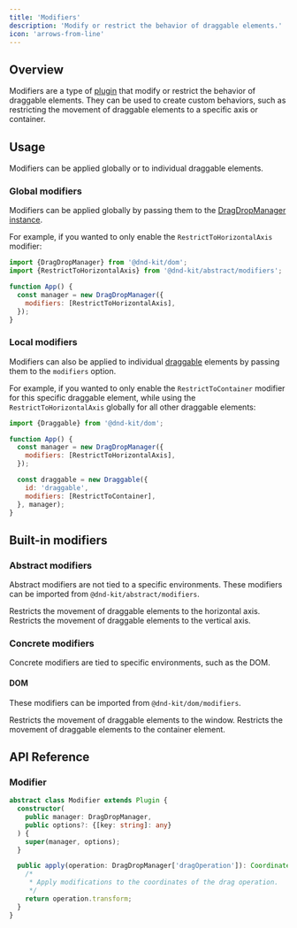 ```yaml
---
title: 'Modifiers'
description: 'Modify or restrict the behavior of draggable elements.'
icon: 'arrows-from-line'
---
```


## Overview

Modifiers are a type of [plugin](/extend/plugins) that modify or restrict the behavior of draggable elements. They can be used to create custom behaviors, such as restricting the movement of draggable elements to a specific axis or container.

## Usage

Modifiers can be applied globally or to individual draggable elements.

### Global modifiers

Modifiers can be applied globally by passing them to the [DragDropManager instance](/concepts/drag-drop-manager).

For example, if you wanted to only enable the `RestrictToHorizontalAxis` modifier:

```js
import {DragDropManager} from '@dnd-kit/dom';
import {RestrictToHorizontalAxis} from '@dnd-kit/abstract/modifiers';

function App() {
  const manager = new DragDropManager({
    modifiers: [RestrictToHorizontalAxis],
  });
}
```

### Local modifiers

Modifiers can also be applied to individual [draggable](/concepts/draggable) elements by passing them to the `modifiers` option.

For example, if you wanted to only enable the `RestrictToContainer` modifier for this specific draggable element, while using the `RestrictToHorizontalAxis` globally for all other draggable elements:

```js
import {Draggable} from '@dnd-kit/dom';

function App() {
  const manager = new DragDropManager({
    modifiers: [RestrictToHorizontalAxis],
  });

  const draggable = new Draggable({
    id: 'draggable',
    modifiers: [RestrictToContainer],
  }, manager);
}
```

## Built-in modifiers

### Abstract modifiers

Abstract modifiers are not tied to a specific environments. These modifiers can be imported from `@dnd-kit/abstract/modifiers`.

<ResponseField name="RestrictToHorizontalAxis">
  Restricts the movement of draggable elements to the horizontal axis.
</ResponseField>

<ResponseField name="RestrictToVerticalAxis">
  Restricts the movement of draggable elements to the vertical axis.
</ResponseField>

### Concrete modifiers

Concrete modifiers are tied to specific environments, such as the DOM.

#### DOM

These modifiers can be imported from `@dnd-kit/dom/modifiers`.

<ResponseField name="RestrictToWindow">
  Restricts the movement of draggable elements to the window.
</ResponseField>

<ResponseField name="RestrictToContainer">
  Restricts the movement of draggable elements to the container element.
</ResponseField>

## API Reference

### Modifier

```ts
abstract class Modifier extends Plugin {
  constructor(
    public manager: DragDropManager,
    public options?: {[key: string]: any}
  ) {
    super(manager, options);
  }

  public apply(operation: DragDropManager['dragOperation']): Coordinates {
    /*
     * Apply modifications to the coordinates of the drag operation.
     */
    return operation.transform;
  }
}
```
